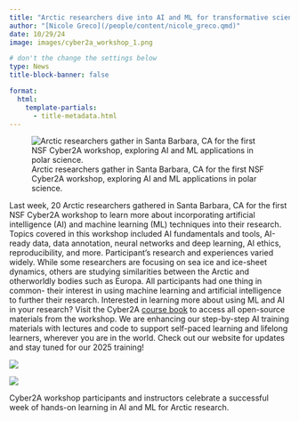 ```yaml
--- 
title: "Arctic researchers dive into AI and ML for transformative science in the first Cyber2A workshop"
author: "[Nicole Greco](/people/content/nicole_greco.qmd)"
date: 10/29/24
image: images/cyber2a_workshop_1.png

# don't the change the settings below
type: News 
title-block-banner: false 

format: 
  html:
    template-partials: 
      - title-metadata.html
---
```


![Arctic researchers gather in Santa Barbara, CA for the first NSF Cyber2A workshop, exploring AI and ML applications in polar science.](images/cyber2a_workshop_1.png)

Last week, 20 Arctic researchers gathered in Santa Barbara, CA for the first NSF Cyber2A workshop to learn more about incorporating artificial intelligence (AI) and machine learning (ML) techniques into their research. Topics covered in this workshop included AI fundamentals and tools, AI-ready data, data annotation, neural networks and deep learning, AI ethics, reproducibility, and more. Participant’s research and experiences varied widely. While some researchers are focusing on sea ice and ice-sheet dynamics, others are studying similarities between the Arctic and otherworldly bodies such as Europa. All participants had one thing in common- their interest in using machine learning and artificial intelligence to further their research. Interested in learning more about using ML and AI in your research? Visit the Cyber2A [course book](https://cyber2a.github.io/cyber2a-course/) to access all open-source materials from the workshop. We are enhancing our step-by-step AI training materials with lectures and code to support self-paced learning and lifelong learners, wherever you are in the world. Check out our website for updates and stay tuned for our 2025 training!

::: {layout="[[1,1], [1]]"}

![](images/cyber2a_workshop_2.jpeg)

![](images/cyber2a_workshop_3.jpg)

Cyber2A workshop participants and instructors celebrate a successful week of hands-on learning in AI and ML for Arctic research.
:::